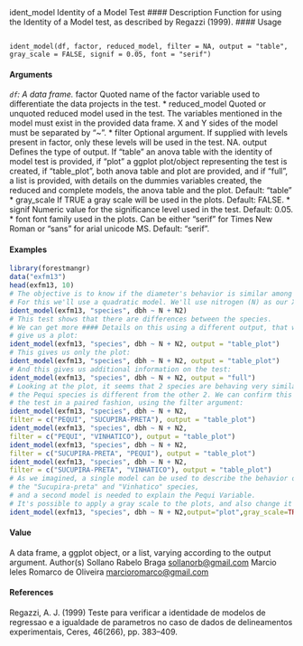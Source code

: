 ident_model Identity of a Model Test
#### Description
Function for using the Identity of a Model test, as described by Regazzi (1999).
#### Usage
<pre><code>
ident_model(df, factor, reduced_model, filter = NA, output = "table",
gray_scale = FALSE, signif = 0.05, font = "serif")
</code></pre>

#### Arguments 
*``df``: A data frame.
* factor Quoted name of the factor variable used to differentiate the data projects in the
test.
* reduced_model Quoted or unquoted reduced model used in the test. The variables mentioned in the model must exist in the provided data frame. X and Y sides of the model
must be separated by "~".
* filter Optional argument. If supplied with levels present in factor, only these levels will be used in the test. NA.
output Defines the type of output. If "table" an anova table with the identity of model test is provided, if "plot" a ggplot plot/object representing the test is created, if
"table_plot", both anova table and plot are provided, and if "full", a list is provided, with details on the dummies variables created, the reduced and complete
models, the anova table and the plot. Default: "table"
* gray_scale If TRUE a gray scale will be used in the plots. Default: FALSE.
* signif Numeric value for the significance level used in the test. Default: 0.05.
* font font family used in the plots. Can be either "serif" for Times New Roman or "sans" for arial unicode MS. Default: "serif".


#### Examples
```r
library(forestmangr)
data("exfm13")
head(exfm13, 10)
# The objective is to know if the diameter's behavior is similar among 3 species.
# For this we'll use a quadratic model. We'll use nitrogen (N) as our X variable.
ident_model(exfm13, "species", dbh ~ N + N2)
# This test shows that there are differences between the species.
# We can get more #### Details on this using a different output, that will also
# give us a plot:
ident_model(exfm13, "species", dbh ~ N + N2, output = "table_plot")
# This gives us only the plot:
ident_model(exfm13, "species", dbh ~ N + N2, output = "table_plot")
# And this gives us additional information on the test:
ident_model(exfm13, "species", dbh ~ N + N2, output = "full")
# Looking at the plot, it seems that 2 species are behaving very similar, while
# the Pequi species is different from the other 2. We can confirm this by running
# the test in a paired fashion, using the filter argument:
ident_model(exfm13, "species", dbh ~ N + N2,
filter = c("PEQUI", "SUCUPIRA-PRETA"), output = "table_plot")
ident_model(exfm13, "species", dbh ~ N + N2,
filter = c("PEQUI", "VINHATICO"), output = "table_plot")
ident_model(exfm13, "species", dbh ~ N + N2,
filter = c("SUCUPIRA-PRETA", "PEQUI"), output = "table_plot")
ident_model(exfm13, "species", dbh ~ N + N2,
filter = c("SUCUPIRA-PRETA", "VINHATICO"), output = "table_plot")
# As we imagined, a single model can be used to describe the behavior of
# the "Sucupira-preta" and "Vinhatico" species,
# and a second model is needed to explain the Pequi Variable.
# It's possible to apply a gray scale to the plots, and also change it's font to arial:
ident_model(exfm13, "species", dbh ~ N + N2,output="plot",gray_scale=TRUE,font="sans")
```
#### Value
A data frame, a ggplot object, or a list, varying according to the output argument.
Author(s)
Sollano Rabelo Braga <sollanorb@gmail.com>
Marcio leles Romarco de Oliveira <marcioromarco@gmail.com>

#### References
Regazzi, A. J. (1999) Teste para verificar a identidade de modelos de regressao e a igualdade de
parametros no caso de dados de delineamentos experimentais, Ceres, 46(266), pp. 383–409.
